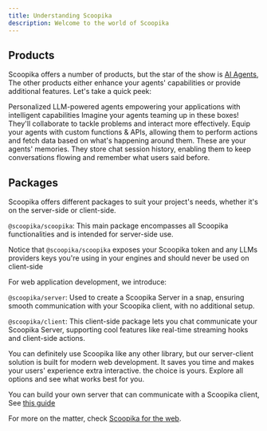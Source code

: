 ```yaml
---
title: Understanding Scoopika
description: Welcome to the world of Scoopika
---
```


## Products

Scoopika offers a number of products, but the star of the show is [AI Agents](/agents), The other products either enhance your agents' capabilities or provide additional features. Let's take a quick peek:

<CardGroup cols={1}>
  <Card
    title="AI Agents"
    icon="robot"
    href="https://docs.scoopika.com/docs/agents"
  >
    Personalized LLM-powered agents empowering your applications with intelligent capabilities
  </Card>
  <Card
    title="Multi-agent smart boxes"
    icon="cube"
    href="https://docs.scoopika.com/docs/boxes"
  >
    Imagine your agents teaming up in these boxes! They'll collaborate to tackle problems and interact more effectively.
  </Card>
  <Card
    title="Tools"
    icon="screwdriver-wrench"
    href="https://mintlify.com/docs/development"
  >
    Equip your agents with custom functions & APIs, allowing them to perform actions and fetch data based on what's happening around them.
  </Card>
  <Card
    title="History stores"
    icon="database"
    href="https://mintlify.com/docs/development"
  >
    These are your agents' memories. They store chat session history, enabling them to keep conversations flowing and remember what users said before.
  </Card>
</CardGroup>

## Packages

Scoopika offers different packages to suit your project's needs, whether it's on the server-side or client-side.

`@scoopika/scoopika`: This main package encompasses all Scoopika functionalities and is intended for server-side use.

<Info>Notice that `@scoopika/scoopika` exposes your Scoopika token and any LLMs providers keys you're using in your engines and should never be used on client-side</Info>

For web application development, we introduce:

`@scoopika/server`: Used to create a Scoopika Server in a snap, ensuring smooth communication with your Scoopika client, with no additional setup.

`@scoopika/client`: This client-side package lets you chat communicate your Scoopika Server, supporting cool features like real-time streaming hooks and client-side actions.

You can definitely use Scoopika like any other library, but our server-client solution is built for modern web development. It saves you time and makes your users' experience extra interactive. the choice is yours. Explore all options and see what works best for you.

<Tip>You can build your own server that can communicate with a Scoopika client, See [this guide]()</Tip>

For more on the matter, check [Scoopika for the web](/scoopika-for-the-web).